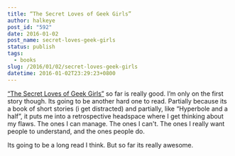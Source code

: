 ```yaml
---
title: “The Secret Loves of Geek Girls”
author: halkeye
post_id: "592"
date: 2016-01-02
post_name: secret-loves-geek-girls
status: publish
tags:
  - books
slug: /2016/01/02/secret-loves-geek-girls
datetime: 2016-01-02T23:29:23+0800
---
```


[“The Secret Loves of Geek Girls”](https://www.kickstarter.com/projects/hopelnicholson/the-secret-loves-of-geek-girls) so far is really good. I’m only on the first story though. Its going to be another hard one to read. Partially because its a book of short stories (i get distracted) and partially, like “Hyperbole and a half”, it puts me into a retrospective headspace where I get thinking about my flaws. The ones I can manage. The ones I can't. The ones I really want people to understand, and the ones people do.

Its going to be a long read I think. But so far its really awesome.

